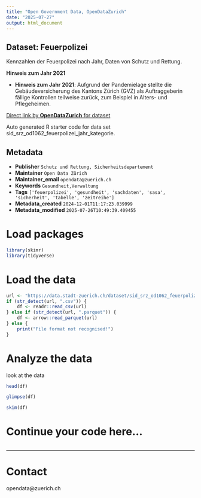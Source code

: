 ```yaml
---
title: "Open Government Data, OpenDataZurich"
date: "2025-07-27"
output: html_document
---
```


## Dataset: Feuerpolizei

Kennzahlen der Feuerpolizei nach Jahr, Daten von Schutz und Rettung.

**Hinweis zum Jahr 2021**

- **Hinweis zum Jahr 2021**: 
Aufgrund der Pandemielage stellte die Gebäudeversicherung des Kantons Zürich (GVZ) als Auftraggeberin fällige Kontrollen teilweise zurück, zum Beispiel in Alters- und Pflegeheimen. 

[]()



[Direct link by **OpenDataZurich** for dataset](https://data.stadt-zuerich.ch/dataset/sid_srz_od1062_feuerpolizei_jahr_kategorie)

Auto generated R starter code for data set sid_srz_od1062_feuerpolizei_jahr_kategorie.

## Metadata

- **Publisher** `Schutz und Rettung, Sicherheitsdepartement`
- **Maintainer** `Open Data Zürich`
- **Maintainer_email** `opendata@zuerich.ch`
- **Keywords** `Ge­sund­heit,Ver­walt­ung`
- **Tags** `['feuerpolizei', 'gesundheit', 'sachdaten', 'sasa', 'sicherheit', 'tabelle', 'zeitreihe']`
- **Metadata_created** `2024-12-01T11:17:23.039999`
- **Metadata_modified** `2025-07-26T10:49:39.409455`


# Load packages

```r
library(skimr)
library(tidyverse)
```

# Load the data

```r
url <- "https://data.stadt-zuerich.ch/dataset/sid_srz_od1062_feuerpolizei_jahr_kategorie/download/GES106OD1062.csv"
if (str_detect(url, ".csv")) {
    df <- readr::read_csv(url)
} else if (str_detect(url, ".parquet")) {
    df <- arrow::read_parquet(url)
} else {
    print("File format not recognised!")
}
```

# Analyze the data

look at the data
```r
head(df)
```

```r
glimpse(df)
```

```r
skim(df)
```

# Continue your code here...

```r

```

------------------------------------------------------------------------

# Contact

opendata@zuerich.ch
